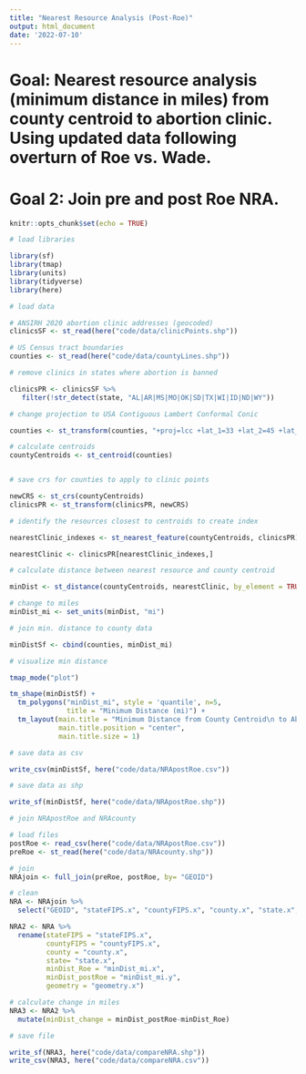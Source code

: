 ```yaml
---
title: "Nearest Resource Analysis (Post-Roe)"
output: html_document
date: '2022-07-10'
---
```


# Goal: Nearest resource analysis (minimum distance in miles) from county centroid to abortion clinic. Using updated data following overturn of Roe vs. Wade. 

# Goal 2: Join pre and post Roe NRA. 

```r
knitr::opts_chunk$set(echo = TRUE)
```

```r
# load libraries

library(sf)
library(tmap)
library(units)
library(tidyverse)
library(here)

```

```r
# load data

# ANSIRH 2020 abortion clinic addresses (geocoded)
clinicsSF <- st_read(here("code/data/clinicPoints.shp"))

# US Census tract boundaries
counties <- st_read(here("code/data/countyLines.shp"))
```


```r
# remove clinics in states where abortion is banned

clinicsPR <- clinicsSF %>%
   filter(!str_detect(state, "AL|AR|MS|MO|OK|SD|TX|WI|ID|ND|WY"))
```

```r
# change projection to USA Contiguous Lambert Conformal Conic

counties <- st_transform(counties, "+proj=lcc +lat_1=33 +lat_2=45 +lat_0=39 +lon_0=-96 +x_0=0 +y_0=0 +datum=NAD83 +units=m +no_defs")

# calculate centroids 
countyCentroids <- st_centroid(counties)



```


```r
# save crs for counties to apply to clinic points

newCRS <- st_crs(countyCentroids)
clinicsPR <- st_transform(clinicsPR, newCRS)

```

```r
# identify the resources closest to centroids to create index

nearestClinic_indexes <- st_nearest_feature(countyCentroids, clinicsPR)

nearestClinic <- clinicsPR[nearestClinic_indexes,]
```

```r
# calculate distance between nearest resource and county centroid

minDist <- st_distance(countyCentroids, nearestClinic, by_element = TRUE)

# change to miles 
minDist_mi <- set_units(minDist, "mi")

```

```r
# join min. distance to county data

minDistSf <- cbind(counties, minDist_mi)
```

```r
# visualize min distance 

tmap_mode("plot")

tm_shape(minDistSf) +
  tm_polygons("minDist_mi", style = 'quantile', n=5,
              title = "Minimum Distance (mi)") +
  tm_layout(main.title = "Minimum Distance from County Centroid\n to Abortion Clinic",
            main.title.position = "center",
            main.title.size = 1)
```


```r
# save data as csv

write_csv(minDistSf, here("code/data/NRApostRoe.csv"))

# save data as shp

write_sf(minDistSf, here("code/data/NRApostRoe.shp"))
```

```r
# join NRApostRoe and NRAcounty

# load files
postRoe <- read_csv(here("code/data/NRApostRoe.csv"))
preRoe <- st_read(here("code/data/NRAcounty.shp"))

# join
NRAjoin <- full_join(preRoe, postRoe, by= "GEOID")

# clean
NRA <- NRAjoin %>%
  select("GEOID", "stateFIPS.x", "countyFIPS.x", "county.x", "state.x", "minDist_mi.x", "minDist_mi.y", "geometry.x") 

NRA2 <- NRA %>%
  rename(stateFIPS = "stateFIPS.x", 
         countyFIPS = "countyFIPS.x", 
         county = "county.x",
         state= "state.x",
         minDist_Roe = "minDist_mi.x", 
         minDist_postRoe = "minDist_mi.y", 
         geometry = "geometry.x")

# calculate change in miles 
NRA3 <- NRA2 %>%
  mutate(minDist_change = minDist_postRoe-minDist_Roe)

# save file

write_sf(NRA3, here("code/data/compareNRA.shp"))
write_csv(NRA3, here("code/data/compareNRA.csv"))
```


